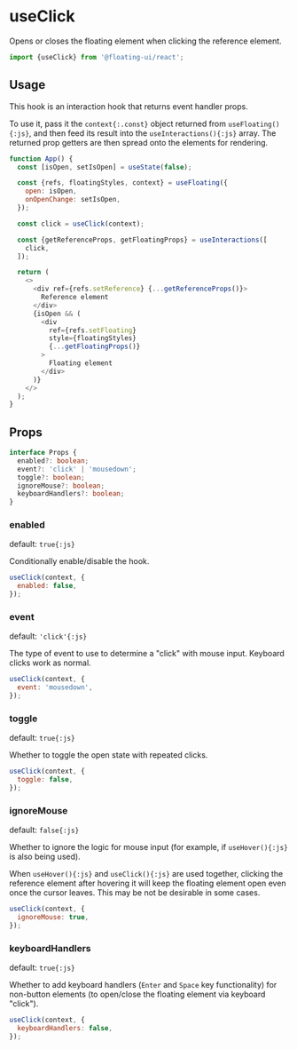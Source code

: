 # useClick

Opens or closes the floating element when clicking the reference
element.

```js
import {useClick} from '@floating-ui/react';
```

## Usage

This hook is an interaction hook that returns event handler
props.

To use it, pass it the `context{:.const}` object returned from
`useFloating(){:js}`, and then feed its result into the
`useInteractions(){:js}` array. The returned prop getters are
then spread onto the elements for rendering.

```js {9-13} /context/
function App() {
  const [isOpen, setIsOpen] = useState(false);

  const {refs, floatingStyles, context} = useFloating({
    open: isOpen,
    onOpenChange: setIsOpen,
  });

  const click = useClick(context);

  const {getReferenceProps, getFloatingProps} = useInteractions([
    click,
  ]);

  return (
    <>
      <div ref={refs.setReference} {...getReferenceProps()}>
        Reference element
      </div>
      {isOpen && (
        <div
          ref={refs.setFloating}
          style={floatingStyles}
          {...getFloatingProps()}
        >
          Floating element
        </div>
      )}
    </>
  );
}
```

## Props

```ts
interface Props {
  enabled?: boolean;
  event?: 'click' | 'mousedown';
  toggle?: boolean;
  ignoreMouse?: boolean;
  keyboardHandlers?: boolean;
}
```

### enabled

default: `true{:js}`

Conditionally enable/disable the hook.

```js
useClick(context, {
  enabled: false,
});
```

### event

default: `'click'{:js}`

The type of event to use to determine a "click" with mouse input.
Keyboard clicks work as normal.

```js
useClick(context, {
  event: 'mousedown',
});
```

### toggle

default: `true{:js}`

Whether to toggle the open state with repeated clicks.

```js
useClick(context, {
  toggle: false,
});
```

### ignoreMouse

default: `false{:js}`

Whether to ignore the logic for mouse input (for example, if
`useHover(){:js}` is also being used).

When `useHover(){:js}` and `useClick(){:js}` are used together,
clicking the reference element after hovering it will keep the
floating element open even once the cursor leaves. This may be
not be desirable in some cases.

```js
useClick(context, {
  ignoreMouse: true,
});
```

### keyboardHandlers

default: `true{:js}`

Whether to add keyboard handlers (`Enter` and `Space` key
functionality) for non-button elements (to open/close the
floating element via keyboard "click").

```js
useClick(context, {
  keyboardHandlers: false,
});
```
